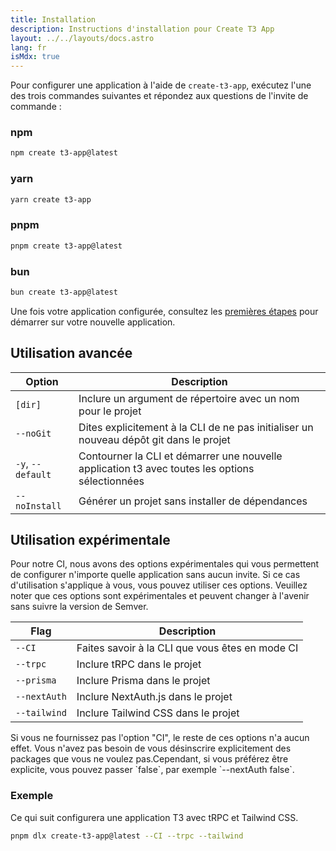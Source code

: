 ```yaml
---
title: Installation
description: Instructions d'installation pour Create T3 App
layout: ../../layouts/docs.astro
lang: fr
isMdx: true
---
```



Pour configurer une application à l'aide de `create-t3-app`, exécutez l'une des trois commandes suivantes et répondez aux questions de l'invite de commande :

### npm

```bash
npm create t3-app@latest
```

### yarn

```bash
yarn create t3-app
```

### pnpm

```bash
pnpm create t3-app@latest
```

### bun

```bash
bun create t3-app@latest
```

Une fois votre application configurée, consultez les [premières étapes](/fr/usage/first-steps) pour démarrer sur votre nouvelle application.

## Utilisation avancée

| Option            | Description                                                                                     |
| ----------------- | ----------------------------------------------------------------------------------------------- |
| `[dir]`           | Inclure un argument de répertoire avec un nom pour le projet                                    |
| `--noGit`         | Dites explicitement à la CLI de ne pas initialiser un nouveau dépôt git dans le projet          |
| `-y`, `--default` | Contourner la CLI et démarrer une nouvelle application t3 avec toutes les options sélectionnées |
| `--noInstall`     | Générer un projet sans installer de dépendances                                                 |

## Utilisation expérimentale

Pour notre CI, nous avons des options expérimentales qui vous permettent de configurer n'importe quelle application sans aucun invite. Si ce cas d'utilisation s'applique à vous, vous pouvez utiliser ces options. Veuillez noter que ces options sont expérimentales et peuvent changer à l'avenir sans suivre la version de Semver.

| Flag         | Description                                     |
| ------------ | ----------------------------------------------- |
| `--CI`       | Faites savoir à la CLI que vous êtes en mode CI |
| `--trpc`     | Inclure tRPC dans le projet                     |
| `--prisma`   | Inclure Prisma dans le projet                   |
| `--nextAuth` | Inclure NextAuth.js dans le projet              |
| `--tailwind` | Inclure Tailwind CSS dans le projet             |

<Callout type="warning">
  Si vous ne fournissez pas l'option "CI", le reste de ces options n'a aucun
  effet.
</Callout>
Vous n'avez pas besoin de vous désinscrire explicitement des packages que vous ne
voulez pas.Cependant, si vous préférez être explicite, vous pouvez passer `false`,
par exemple `--nextAuth false`.

### Exemple

Ce qui suit configurera une application T3 avec tRPC et Tailwind CSS.

```bash
pnpm dlx create-t3-app@latest --CI --trpc --tailwind
```
